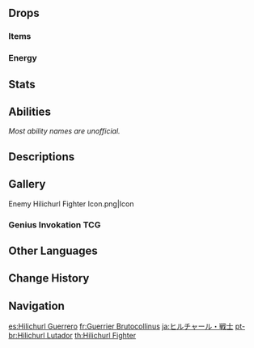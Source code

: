 {{Enemy Infobox
|image    = <gallery>
Enemy Hilichurl Fighter.png|Archive
Enemy Hilichurl Fighter Full Artwork.png|Full Art
</gallery>
|family   = Hilichurls
|dmgtype  = Physical
|element  = Dendro
|weakpoint = yes
|type     = Common Enemies
}}
{{Enemy Intro|hidegroup=1}}

==Drops==
===Items===
{{Drops Table|type=Hilichurls}}

===Energy===
{{Energy Drops
|hp1   = 60
|p1    = 1
|hp2   = 0
|p2    = 1
}}

==Stats==
{{Enemy Stats|hp_ratio=1|atk_ratio=1.8|hp_type=1}}

==Abilities==
''Most ability names are unofficial.''
{{Enemy Attacks
|name_1 = Wooden Club
|desc_1 = The Hilichurl Fighter's Wooden Club is a {{Wood}} object. It can be ignited and slowly burned away using {{Pyro}}.
|file_1 = Hilichurl Fighter Burning Club

|name_2 = Hit
|file_2 = Hilichurl Fighter Smack
|desc_2 = Swings its club at the player once, dealing '''100% ATK''' as {{Color|Physical DMG}}.

|name_3 = Jump and Hit
|desc_3 = Charges and swings its club at the player powerfully, dealing '''200% ATK''' as {{Color|Physical DMG}} and knocking the player back.

|name_4 = Swing That Club
|desc_4 = Performs 3 consecutive swings at the player, dealing '''100% ATK''', '''100% ATK''', '''125% ATK''' with each swing as {{Color|Physical DMG}}.

|name_5 = Punch
|desc_5 = Approaches and swings its fist at the player, dealing '''75% ATK''' as {{Color|Physical DMG}}. This attack is only used if the Hilichurl Fighter's club is destroyed.
|file_5 = Hilichurl Punch

|name_6 = Rock Throw
|desc_6 = Digs a small rock out of the ground and throws it at the player, dealing '''50% ATK''' as {{Color|Physical DMG}}. This attack is only used if the Hilichurl Fighter's club is destroyed.
|file_6 = Hilichurl Rock Throw
}}

==Descriptions==
{{Description|The primitive wandering inhabitants of Teyvat's wildernesses.<br>Ill-tempered warriors for their tribes, they are simple-minded believers in the power of brute force. If their muscles grow strong enough and their strength great enough, then one day they too shall raise up a great shield and become a [[mitachurl]]... Or will they?|[[Archive]]}}

==Gallery==
<gallery>
Enemy Hilichurl Fighter Icon.png|Icon
</gallery>

===Genius Invokation TCG===
{{Genius Invokation TCG Cards by Featured Gallery}}

==Other Languages==
{{Other Languages
|en      = Hilichurl Fighter
|zhs     = 打手丘丘人
|zhs_rm  = Dǎshǒu Qiūqiū-rén
|zht     = 打手丘丘人
|zht_rm  = Dǎshǒu Qiūqiū-rén
|zh_tl   = Hitman Hilichurl
|ja      = ヒルチャール・戦士
|ja_rm   = Hiruchaaru - Senshi
|ja_tl   = Hilichurl - Warrior
|ko      = 츄츄 싸움꾼
|ko_rm   = Chyuchyu Ssa'umkkun
|ko_tl   = Hilichurl Fighter
|es      = Hilichurl Guerrero
|es_tl   = Hilichurl Warrior
|fr      = Guerrier Brutocollinus
|fr_tl   = {{Lex|Hilichurl|fr}} Warrior
|ru      = Хиличурл-боец
|ru_tl   = Hilichurl Fighter
|th      = Hilichurl Fighter
|vi      = Hilichurl Chiến Sĩ
|vi_tl   = Hilichurl Warrior
|de      = Hilichurl-Kämpfer
|de_tl   = Hilichurl Fighter
|id      = Hilichurl Fighter
|pt      = Hilichurl Lutador
|pt_tl   = 
|tr      = Dağ Yabanisi Savaşçısı
|tr_tl   = {{Lex|Hilichurl|tr}} Warrior
|it      = Hilichurl combattente
|it_tl   = 
}}

==Change History==
{{Change History|1.0}}

==Navigation==
{{Enemy Navbox|type=Common}}

[[es:Hilichurl Guerrero]]
[[fr:Guerrier Brutocollinus]]
[[ja:ヒルチャール・戦士]]
[[pt-br:Hilichurl Lutador]]
[[th:Hilichurl Fighter]]